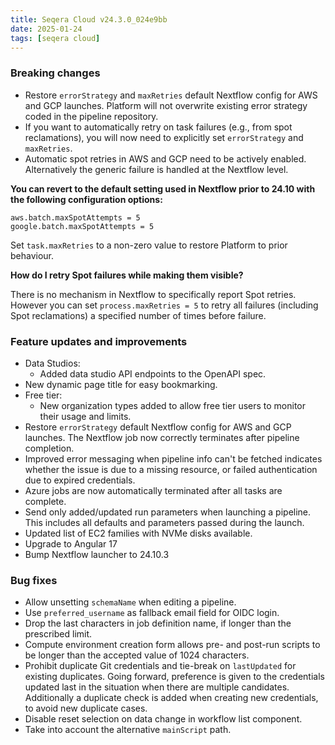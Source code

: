 ```yaml
---
title: Seqera Cloud v24.3.0_024e9bb
date: 2025-01-24
tags: [seqera cloud]
---
```


### Breaking changes

- Restore `errorStrategy` and `maxRetries` default Nextflow config for AWS and GCP launches. Platform will not overwrite existing error strategy coded in the pipeline repository.
- If you want to automatically retry on task failures (e.g., from spot reclamations), you will now need to explicitly set `errorStrategy` and `maxRetries`.
- Automatic spot retries in AWS and GCP need to be actively enabled. Alternatively the generic failure is handled at the Nextflow level.

**You can revert to the default setting used in Nextflow prior to 24.10 with the following configuration options:**
```
aws.batch.maxSpotAttempts = 5
google.batch.maxSpotAttempts = 5
```
Set `task.maxRetries` to a non-zero value to restore Platform to prior behaviour.

**How do I retry Spot failures while making them visible?**

There is no mechanism in Nextflow to specifically report Spot retries. However you can set `process.maxRetries = 5` to retry all failures (including Spot reclamations) a specified number of times before failure.

### Feature updates and improvements

- Data Studios:
    - Added data studio API endpoints to the OpenAPI spec.
- New dynamic page title for easy bookmarking.
- Free tier:
    - New organization types added to allow free tier users to monitor their usage and limits.
- Restore `errorStrategy` default Nextflow config for AWS and GCP launches. The Nextflow job now correctly terminates after pipeline completion.
- Improved error messaging when pipeline info can't be fetched indicates whether the issue is due to a missing resource, or failed authentication due to expired credentials.
- Azure jobs are now automatically terminated after all tasks are complete.
- Send only added/updated run parameters when launching a pipeline. This includes all defaults and parameters passed during the launch.
- Updated list of EC2 families with NVMe disks available.
- Upgrade to Angular 17
- Bump Nextflow launcher to 24.10.3

### Bug fixes 

- Allow unsetting `schemaName` when editing a pipeline.
- Use `preferred_username` as fallback email field for OIDC login.
- Drop the last characters in job definition name, if longer than the prescribed limit.
- Compute environment creation form allows pre- and post-run scripts to be longer than the accepted value of 1024 characters.
- Prohibit duplicate Git credentials and tie-break on `lastUpdated` for existing duplicates. Going forward, preference is given to the credentials updated last in the situation when there are multiple candidates. Additionally a duplicate check is added when creating new credentials, to avoid new duplicate cases.
- Disable reset selection on data change in workflow list component.
- Take into account the alternative `mainScript` path.
